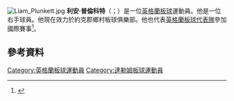 {{expand english|time=2015-07-10T15:05:57+00:00}}
[[File:Liam_Plunkett.jpg|thumb]]
'''利安·普倫科特'''（{{lang-en|Liam Plunkett}}；{{bd|1985年|4月6日}}）是一位[[英格蘭|英格蘭]][[板球|板球]]運動員。他是一位右手球員。他現在效力於約克郡鄉村板球俱樂部。他也代表[[英格蘭板球代表隊|英格蘭板球代表隊]]參加國際賽事<ref>{{cite web |url=http://www1.cricinfo.com/db/STATS/ENG/BATTING/ODI_PARTNERSHIP_RECORDS_ENG.html |title=ODI Partnership Records for England |publisher=Cricinfo |date= |accessdate=24 November 2012 |deadurl=yes |archiveurl=https://web.archive.org/web/20070706151804/http://www1.cricinfo.com/db/STATS/ENG/BATTING/ODI_PARTNERSHIP_RECORDS_ENG.html |archivedate=2007年7月6日 }}</ref>。

==參考資料==
{{Reflist}}

{{DEFAULTSORT:Plunkett, Liam}}
[[Category:英格蘭板球運動員|Category:英格蘭板球運動員]]
[[Category:達勒姆板球運動員|Category:達勒姆板球運動員]]
{{Sport-bio-stub}}